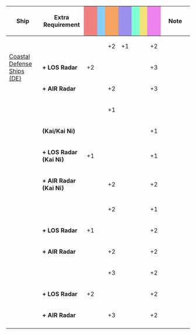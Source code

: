 {|class="wikitable" style="width:100%; text-align: center; vertical-align: middle;"
|-
! style="width: 20%;" | Ship
! style="width: 25%;" | Extra Requirement
! style="width: 5%; background-color: lightcoral;" | {{Firepower}}
! style="width: 5%; background-color: lightskyblue;" | {{Torpedo}}
! style="width: 5%; background-color: sandybrown;" | {{AA}}
! style="width: 5%; background-color: #9C8FEE;" | {{ASW}}
! style="width: 5%; background-color: #7fffd4;" | {{LOS}}
! style="width: 5%; background-color: #F2E279;" | {{Armor}}
! style="width: 5%; background-color: violet;" | {{Evasion}}
! style="width: 20%;" | Note
|-
! rowspan="3"|[[:Category:Coastal Defense Ships|Coastal Defense Ships (DE)]]
| style="text-align:left;" | 
| || || +2 || +1 || || || +2
| rowspan="3" style="text-align:left;" |
|-
| style="text-align:left;" | '''+ LOS Radar'''
| +2 || || || || || || +3
|-
| style="text-align:left;" | '''+ AIR Radar'''
| || || +2 || || || || +3
|-
! rowspan="4"|{{ShipLink|Yura}}<br />{{ShipLink|Naka}}<br />{{ShipLink|Kinu}}
| style="text-align:left;" | 
| || || +1 || || || ||
| rowspan="4" style="text-align:left;" |
|-
| style="text-align:left;" |  '''(Kai/Kai Ni)'''
| || || || || || || +1
|-
| style="text-align:left;" | '''+ LOS Radar (Kai Ni)'''
| +1 || || || || || || +1
|-
| style="text-align:left;" | '''+ AIR Radar (Kai Ni)'''
| || || +2 || || || || +2
|-
! rowspan="3"|{{ShipLink|Kamikaze|Asakaze|Harukaze|Matsukaze|Hatakaze|text=Kamikaze-class|link_class=Kamikaze}}<br />{{ShipLink|Mutsuki|Kisaragi|Yayoi|Uzuki|Satsuki|Minazuki|Fumizuki|Nagatsuki|Kikuzuki|Mikazuki|Mochizuki|text=Mutsuki-class|link_class=Mutsuki}}<br/>{{ShipLink|Matsu|Take|text=Matsu-class|link_class=Matsu}}
| style="text-align:left;" | 
| || || +2 || || || || +1
| rowspan="3" style="text-align:left;" |
|-
| style="text-align:left;" | '''+ LOS Radar'''
| +1 || || || || || || +2
|-
| style="text-align:left;" | '''+ AIR Radar'''
| || || +2 || || || || +2
|-
! rowspan="3"|{{ShipLink|Yukikaze/Kai Ni}}
| style="text-align:left;" | 
| || || +3 || || || || +2
| rowspan="3" style="text-align:left;" |
|-
| style="text-align:left;" | '''+ LOS Radar'''
| +2 || || || || || || +2
|-
| style="text-align:left;" | '''+ AIR Radar'''
| || || +3 || || || || +2
|-
|}